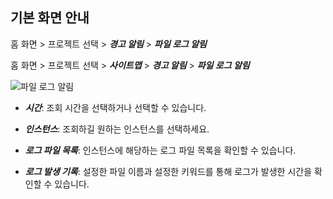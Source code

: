 ## 기본 화면 안내

<Xclude product='postgresql'>

홈 화면 > 프로젝트 선택 > ***경고 알림*** > ***파일 로그 알림***

</Xclude>

<InDoc product='postgresql'>

홈 화면 > 프로젝트 선택 > ***사이트맵*** > ***경고 알림*** > ***파일 로그 알림***

</InDoc>

![파일 로그 알림](/img/db-file-log-notice.png)

* ***시간***: 조회 시간을 선택하거나 선택할 수 있습니다.

* ***인스턴스***: 조회하길 원하는 인스턴스를 선택하세요.

* ***로그 파일 목록***: 인스턴스에 해당하는 로그 파일 목록을 확인할 수 있습니다.

* ***로그 발생 기록***: 설정한 파일 이름과 설정한 키워드를 통해 로그가 발생한 시간을 확인할 수 있습니다.